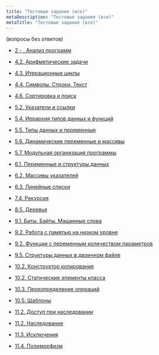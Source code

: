 ```yaml
---
title: "Тестовые задания (все)"
metaDescription: "Тестовые задания (все)"
metaTitle: "Тестовые задания (все)"
---
```


(вопросы без ответов)

- [2 - . Анализ программ](http://ermak.cs.nstu.ru/cprog/Programms/25-01.cpp)

- [4.2. Арифметические задачи](http://ermak.cs.nstu.ru/cprog/Programms/42-06.cpp)

- [4.3. Итерационные циклы](http://ermak.cs.nstu.ru/cprog/Programms/43-06.cpp)

- [4.4. Символы. Строки. Текст](http://ermak.cs.nstu.ru/cprog/Programms/44-15.cpp)

- [4.6. Сортировка и поиск](http://ermak.cs.nstu.ru/cprog/Programms/sort_all.cpp)

- [5.2. Указатели и ссылки](http://ermak.cs.nstu.ru/cprog/Programms/52-09.cpp)

- [5.4. Иерархия типов данных и функций](http://ermak.cs.nstu.ru/cprog/Programms/54-02.cpp)

- [5.5. Типы данных и переменные](http://ermak.cs.nstu.ru/cprog/Programms/55-01.cpp)

- [5.6. Динамические переменные и массивы](http://ermak.cs.nstu.ru/cprog/Programms/56-02.cpp)

- [5.7. Модульная организация программы](http://ermak.cs.nstu.ru/cprog/Programms/57-01.cpp)

- [6.1. Переменные и структуры данных](http://ermak.cs.nstu.ru/cprog/Programms/61-02.cpp)

- [6.2. Массивы указателей](http://ermak.cs.nstu.ru/cprog/Programms/62-08.cpp)

- [6.3. Линейные списки](http://ermak.cs.nstu.ru/cprog/Programms/63-11.cpp)

- [7.4. Рекурсия](http://ermak.cs.nstu.ru/cprog/Programms/74-06.cpp)

- [8.5. Деревья](http://ermak.cs.nstu.ru/cprog/Programms/85-10.cpp)

- [9.1. Биты. Байты. Машинные слова](http://ermak.cs.nstu.ru/cprog/Programms/91-15.cpp)

- [9.2. Работа с памятью на низком уровне](http://ermak.cs.nstu.ru/cprog/Programms/92-07.cpp)

- [9.2. Функции с переменным количеством параметров](http://ermak.cs.nstu.ru/cprog/Programms/92-09.cpp)

- [9.5. Структуры данных в двоичном файле](http://ermak.cs.nstu.ru/cprog/Programms/95-17.cpp)

- [10.2. Конструктор копирования](http://ermak.cs.nstu.ru/cprog/Programms/102-04.cpp)

- [10.2. Статические элементы класса](http://ermak.cs.nstu.ru/cprog/Programms/102-05.cpp)

- [10.3. Переопределение операций](http://ermak.cs.nstu.ru/cprog/Programms/103-03.cpp)

- [10.5. Шаблоны](http://ermak.cs.nstu.ru/cprog/Programms/105-07.cpp)

- [11.2. Доступ при наследовании](http://ermak.cs.nstu.ru/cprog/Programms/112-04.cpp)

- [11.2. Наследование](http://ermak.cs.nstu.ru/cprog/Programms/112-05.cpp)

- [11.3. Исключения](http://ermak.cs.nstu.ru/cprog/Programms/113-02.cpp)

- [11.4. Полиморфизм](http://ermak.cs.nstu.ru/cprog/Programms/114-05.cpp)
